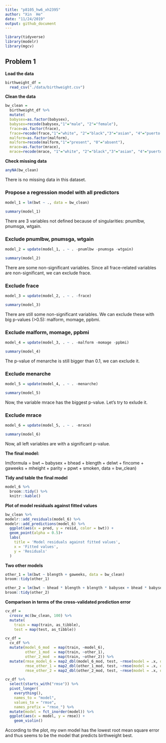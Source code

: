 ```yaml
---
title: "p8105_hw6_xh2395"
author: "Xin  He"
date: "11/24/2019"
output: github_document
---
```


```r
library(tidyverse)
library(modelr)
library(mgcv)
```

## Problem 1

**Load the data**

```r
birthweight_df =
  read_csv("./data/birthweight.csv") 
```

**Clean the data**

```r
bw_clean = 
  birthweight_df %>% 
  mutate(
  babysex=as.factor(babysex),
  babysex=recode(babysex,"1"="male", "2"="female"),
  frace=as.factor(frace),
  frace=recode(frace,"1"="white", "2"="black","3"="asian", "4"="puerto rican", "8"="other","9"="unknown"),
  malform=as.factor(malform),
  malform=recode(malform,"1"="present", "0"="absent"),
  mrace=as.factor(mrace),
  mrace=recode(mrace, "1"="white", "2"="black","3"="asian", "4"="puerto rican", "8"="other"))
```

**Check missing data**

```r
anyNA(bw_clean)
```

There is no missing data in this dataset.

### Propose a regression model with all predictors

```r
model_1 = lm(bwt ~ ., data = bw_clean)

summary(model_1)
```

There are 3 variables not defined because of singularities: pnumlbw, pnumsga, wtgain.

### Exclude pnumlbw, pnumsga, wtgain

```r
model_2 = update(model_1, . ~ . -pnumlbw -pnumsga -wtgain)

summary(model_2)
```

There are some non-significant variables. Since all frace-related variables are non-significant, we can exclude frace.

### Exclude frace

```r
model_3 = update(model_2, . ~ . -frace)

summary(model_3)
```

There are still some non-significant variables. We can exclude these with big p-values (>0.5): malform, momage, ppbmi.

### Exclude malform, momage, ppbmi

```r
model_4 = update(model_3, . ~ . -malform -momage -ppbmi)

summary(model_4)
```

The p-value of menarche is still bigger than 0.1, we can exclude it.

### Exclude menarche

```r
model_5 = update(model_4, . ~ . -menarche)

summary(model_5)
```

Now, the variable mrace has the biggest p-value. Let's try to exlude it.

### Exclude mrace

```r
model_6 = update(model_5, . ~ . -mrace)

summary(model_6)
```

Now, all left variables are with a significant p-value.

**The final model:**

lm(formula = bwt ~ babysex + bhead + blength + delwt + fincome + gaweeks + mheight + parity + ppwt + smoken, data = bw_clean)

**Tidy and table the final model**

```r
model_6 %>% 
  broom::tidy() %>% 
  knitr::kable()
```

**Plot of model residuals against fitted values**

```r
bw_clean %>% 
modelr::add_residuals(model_6) %>% 
modelr::add_predictions(model_6) %>% 
  ggplot(aes(x = pred, y = resid, color = bwt)) + 
  geom_point(alpha = 0.5)+
  labs(
    title = 'Model residuals against fitted values',
    x = 'Fitted values',
    y = 'Residuals'
  )
```

**Two other models**

```r
other_1 = lm(bwt ~ blength + gaweeks, data = bw_clean)
broom::tidy(other_1)

other_2 = lm(bwt ~ bhead * blength + blength * babysex + bhead * babysex, data = bw_clean)
broom::tidy(other_2)
```

**Comparison in terms of the cross-validated prediction error**

```r
cv_df = 
  crossv_mc(bw_clean, 100) %>% 
  mutate(
    train = map(train, as_tibble),
    test = map(test, as_tibble))

cv_df = 
  cv_df %>% 
  mutate(model_6_mod  = map(train, ~model_6),
         other_1_mod  = map(train, ~other_1),
         other_2_mod  = map(train, ~other_2)) %>% 
  mutate(rmse_model_6 = map2_dbl(model_6_mod, test, ~rmse(model = .x, data = .y)),
         rmse_other_1 = map2_dbl(other_1_mod, test, ~rmse(model = .x, data = .y)),
         rmse_other_2 = map2_dbl(other_2_mod, test, ~rmse(model = .x, data = .y)))

cv_df %>% 
  select(starts_with("rmse")) %>% 
  pivot_longer(
    everything(),
    names_to = "model", 
    values_to = "rmse",
    names_prefix = "rmse_") %>% 
  mutate(model = fct_inorder(model)) %>% 
  ggplot(aes(x = model, y = rmse)) + 
    geom_violin()
```

According to the plot, my own model has the lowest root mean square error and thus seems to be the model that predicts birthweight best.






